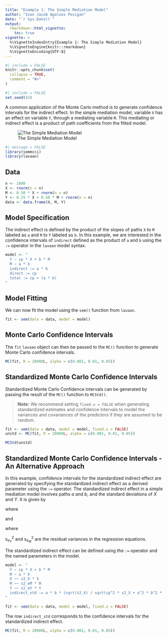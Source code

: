 ```yaml
---
title: "Example 1: The Simple Mediation Model"
author: "Ivan Jacob Agaloos Pesigan"
date: "`r Sys.Date()`"
output:
  rmarkdown::html_vignette:
    toc: true
vignette: >
  %\VignetteIndexEntry{Example 1: The Simple Mediation Model}
  %\VignetteEngine{knitr::rmarkdown}
  %\VignetteEncoding{UTF-8}
---
```


```r
#| include = FALSE
knitr::opts_chunk$set(
  collapse = TRUE,
  comment = "#>"
)
```

```r
#| include = FALSE
set.seed(42)
```

A common application of the Monte Carlo method
is to generate confidence intervals for the indirect effect.
In the simple mediation model,
variable `X` has an effect on variable `Y`,
through a mediating variable `M`.
This mediating or indirect effect
is a product of path coefficients from the fitted model.

![The Simple Mediation Model](https://raw.githubusercontent.com/jeksterslab/semmcci/main/latex/figures/png/simple.png)

```r
#| message = FALSE
library(semmcci)
library(lavaan)
```

## Data

```r
n <- 1000
X <- rnorm(n = n)
M <- 0.50 * X + rnorm(n = n)
Y <- 0.25 * X + 0.50 * M + rnorm(n = n)
data <- data.frame(X, M, Y)
```

## Model Specification

The indirect effect is defined by the product of the slopes
of paths `X` to `M` labeled as `a` and `M` to `Y` labeled as `b`.
In this example, we are interested in the confidence intervals of `indirect`
defined as the product of `a` and `b` using the `:=` operator
in the `lavaan` model syntax.

```r
model <- "
  Y ~ cp * X + b * M
  M ~ a * X
  indirect := a * b
  direct := cp
  total := cp + (a * b)
"
```

## Model Fitting

We can now fit the model using the `sem()` function from `lavaan`.

```r
fit <- sem(data = data, model = model)
```

## Monte Carlo Confidence Intervals

The `fit` `lavaan` object can then be passed to the `MC()` function
to generate Monte Carlo confidence intervals.

```r
MC(fit, R = 20000L, alpha = c(0.001, 0.01, 0.05))
```

## Standardized Monte Carlo Confidence Intervals

Standardized Monte Carlo Confidence intervals can be generated by passing the result of the `MC()` function to `MCStd()`.

> **Note:** We recommend setting `fixed.x = FALSE` when generating standardized estimates and confidence intervals to model the variances and covariances of the predictors if they are assumed to be random.

```r
fit <- sem(data = data, model = model, fixed.x = FALSE)
unstd <- MC(fit, R = 20000L, alpha = c(0.001, 0.01, 0.05))
```

```r
MCStd(unstd)
```

## Standardized Monte Carlo Confidence Intervals - An Alternative Approach

In this example, confidence intervals for the standardized indirect effect
are generated by specifying the standardized indirect effect
as a derived parameter using the `:=` operator.
The standardized indirect effect in a simple mediation model
involves paths $a$ and $b$,
and the standard deviations of $X$ and $Y$.
It is given by

\begin{equation}
  a b
  \frac{s_X}{s_Y}
\end{equation}

\noindent where

\begin{equation}
  s_X
  =
  \sqrt{
    s_{X}^{2}
  }
\end{equation}

\noindent and

\begin{equation}
  s_Y
  =
  \sqrt{
    c^{\prime 2} s_{X}^{2}
    + a^2 b^2 s_{X}^{2}
    + b^2 s_{e_{M}}^{2}
    + 2 c^{\prime} b a s_{X}^{2}
    + s_{e_{Y}}^{2}
  }
\end{equation}

\noindent where

\noindent $s_{e_{Y}}^{2}$ and $s_{e_{M}}^{2}$ are the residual variances
in the regression equations.

The standardized indirect effect can be defined using the `:=` operator
and the named parameters in the model.

```r
model <- "
  Y ~ cp * X + b * M
  M ~ a * X
  X ~~ s2_X * X
  M ~~ s2_eM * M
  Y ~~ s2_eY * Y
  indirect_std := a * b * (sqrt(s2_X) / sqrt(cp^2 * s2_X + a^2 * b^2 * s2_X + b^2 * s2_eM + 2 * cp * b * a * s2_X + s2_eY))
"
```

```r
fit <- sem(data = data, model = model, fixed.x = FALSE)
```

The row `indirect_std` corresponds to the confidence intervals for the standardized indirect effect.

```r
MC(fit, R = 20000L, alpha = c(0.001, 0.01, 0.05))
```
